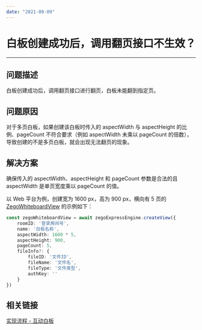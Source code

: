 ```yaml
---
date: "2021-09-09"
---
```

# 白板创建成功后，调用翻页接口不生效？

- - -

## 问题描述
白板创建成功后，调用翻页接口进行翻页，白板未能翻到指定页。

## 问题原因
对于多页白板，如果创建该白板时传入的 aspectWidth 与 aspectHeight 的比例、pageCount 不符合要求（例如 aspectWidth 未乘以 pageCount 的倍数），导致创建的不是多页白板，就会出现无法翻页的现象。

## 解决方案
确保传入的 aspectWidth、aspectHeight 和 pageCount 参数是合法的且 aspectWidth 是单页宽度乘以 pageCount 的值。

以 Web 平台为例，创建宽为 1600 px，高为 900 px，横向有 5 页的 [ZegoWhiteboardView](https://doc-zh.zego.im/article/api?doc=WhiteBoardView_API~javascript_web~interface~ZegoWhiteboardView&jumpType=route) 的示例如下：

```typescript
const zegoWhiteboardView = await zegoExpressEngine.createView({
    roomID: '登录房间号',
    name: '白板名称',
    aspectWidth: 1600 * 5,
    aspectHeight: 900,
    pageCount: 5,
    fileInfo?: {
        fileID: '文件ID',
        fileName: '文件名',
        fileType: '文件类型',
        authKey: ''
    }
})
```


## 相关链接

[实现流程 - 互动白板](https://doc-zh.zego.im/article/8847#3_3)
